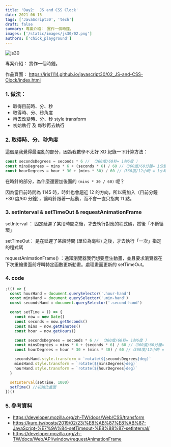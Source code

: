 ```yaml
---
title: 'Day2:  JS and CSS Clock'
date: 2021-06-15
tags: ['JavaScript30', 'tech']
draft: false
summary: 專案介紹： 實作一個時鐘。
images: ['/static/images/js30/02.png']
authors: ['chick_playground']
---
```


![js30](/static/images/js30/02.png)

專案介紹： 實作一個時鐘。

作品頁面： https://iris1114.github.io/javascript30/02_JS-and-CSS-Clock/index.html

### 1. 做法：

- 取得目前時、分、秒
- 取得時、分、秒角度
- 再去改變時、分、秒 style transform
- 初始執行 及 每秒再去執行

### 2. 取得時、分、秒角度

這個是我覺得最混亂的部分，因為我數學不太好 XD 紀錄一下計算方法：

```javascript
const secondsDegrees = seconds * 6 // （360度/60秒= 1秒6度 ）
const minsDegrees = mins * 6 + (seconds * 6) / 60 //（360度/60分鐘= 1分鐘6度 ，目前分鐘*6度）+ （目前秒*6度/60秒）
const hourDegrees = hour * 30 + (mins * 30) / 60 //（360度/12小時 = 1小時30度， 目前小時*30度）+（目前分鐘*30度/60分鐘）
```

在時針的部分，為什麼還要加後面的 `(mins * 30 / 60)` 呢？

因為當目前時間為 1145 時，時針也會趨近 12 的方向，所以需加入（目前分鐘\*30 度/60 分鐘），讓時針跟著一起動，而不會一直只指向 11 點。

### 3. setInterval & setTimeOut & requestAnimationFrame

setInterval ： 固定延遲了某段時間之後，才去執行對應的程式碼，然後「不斷循環」

setTimeOut： 是在延遲了某段時間 (單位為毫秒) 之後，才去執行「一次」指定的程式碼

requestAnimationFrame() ：通知瀏覽器我們想要產生動畫，並且要求瀏覽器在下次重繪畫面前呼叫特定函數更新動畫。處理畫面更新的 setTimeOut。

### 4. code

```javascript
;(() => {
  const hourHand = document.querySelector('.hour-hand')
  const minsHand = document.querySelector('.min-hand')
  const secondsHand = document.querySelector('.second-hand')

  const setTime = () => {
    const now = new Date()
    const seconds = now.getSeconds()
    const mins = now.getMinutes()
    const hour = now.getHours()

    const secondsDegrees = seconds * 6 // （360度/60秒= 1秒6度 ）
    const minsDegrees = mins * 6 + (seconds * 6) / 60 //（360度/60分鐘= 1分鐘6度 ，目前分鐘*6度）+ （目前秒*6度/60秒）
    const hourDegrees = hour * 30 + (mins * 30) / 60 //（360度/12小時 = 1小時30度， 目前小時*30度）+（目前分鐘*30度/60分鐘）

    secondsHand.style.transform = `rotate(${secondsDegrees}deg)`
    minsHand.style.transform = `rotate(${minsDegrees}deg)`
    hourHand.style.transform = `rotate(${hourDegrees}deg)`
  }

  setInterval(setTime, 1000)
  setTime() //初始化畫面
})()
```

### 5. 參考資料

- https://developer.mozilla.org/zh-TW/docs/Web/CSS/transform
- https://kuro.tw/posts/2019/02/23/%E8%AB%87%E8%AB%87-JavaScript-%E7%9A%84-setTimeout-%E8%88%87-setInterval/
- https://developer.mozilla.org/zh-TW/docs/Web/API/window/requestAnimationFrame
